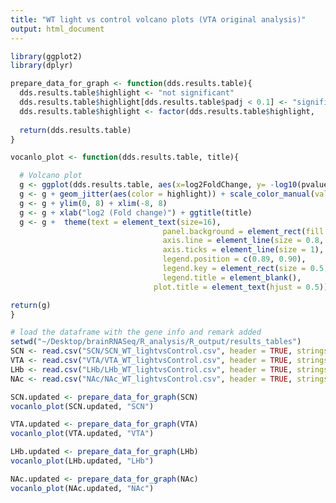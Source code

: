 ```yaml
---
title: "WT light vs control volcano plots (VTA original analysis)"
output: html_document
---
```


```r
library(ggplot2)
library(dplyr)

prepare_data_for_graph <- function(dds.results.table){
  dds.results.table$highlight <- "not significant"
  dds.results.table$highlight[dds.results.table$padj < 0.1] <- "significant"
  dds.results.table$highlight <- factor(dds.results.table$highlight, 
																			  levels = c("not significant", "significant"))
  return(dds.results.table)
}

```

```r

vocanlo_plot <- function(dds.results.table, title){

  # Volcano plot
  g <- ggplot(dds.results.table, aes(x=log2FoldChange, y= -log10(pvalue)))
  g <- g + geom_jitter(aes(color = highlight)) + scale_color_manual(values = c("grey", "black"))
  g <- g + ylim(0, 8) + xlim(-8, 8)
  g <- g + xlab("log2 (Fold change)") + ggtitle(title)
  g <- g +  theme(text = element_text(size=16),
								  panel.background = element_rect(fill = NA),
								  axis.line = element_line(size = 0.8, colour = "black"),
								  axis.ticks = element_line(size = 1),
								  legend.position = c(0.89, 0.90),
								  legend.key = element_rect(size = 0.5, fill = "white", colour = "black"),
								  legend.title = element_blank(),
  								plot.title = element_text(hjust = 0.5)) 

return(g)
}
```

```r
# load the dataframe with the gene info and remark added
setwd("~/Desktop/brainRNASeq/R_analysis/R_output/results_tables")
SCN <- read.csv("SCN/SCN_WT_lightvsControl.csv", header = TRUE, stringsAsFactors = FALSE)
VTA <- read.csv("VTA/VTA_WT_lightvsControl.csv", header = TRUE, stringsAsFactors = FALSE)
LHb <- read.csv("LHb/LHb_WT_lightvsControl.csv", header = TRUE, stringsAsFactors = FALSE)
NAc <- read.csv("NAc/NAc_WT_lightvsControl.csv", header = TRUE, stringsAsFactors = FALSE)

```

```r
SCN.updated <- prepare_data_for_graph(SCN)
vocanlo_plot(SCN.updated, "SCN")
```

```r
VTA.updated <- prepare_data_for_graph(VTA)
vocanlo_plot(VTA.updated, "VTA")
```

```r
LHb.updated <- prepare_data_for_graph(LHb)
vocanlo_plot(LHb.updated, "LHb")
```

```r
NAc.updated <- prepare_data_for_graph(NAc)
vocanlo_plot(NAc.updated, "NAc")
```
